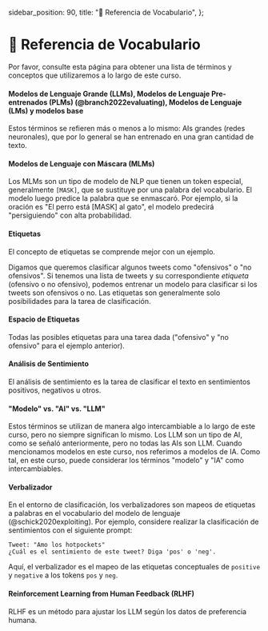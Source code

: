  sidebar_position: 90,
  title: "📙 Referencia de Vocabulario",
};

# 📙 Referencia de Vocabulario

Por favor, consulte esta página para obtener una lista de términos y conceptos que utilizaremos a lo largo de este curso.

#### Modelos de Lenguaje Grande (LLMs), Modelos de Lenguaje Pre-entrenados (PLMs) (@branch2022evaluating), Modelos de Lenguaje (LMs) y modelos base

Estos términos se refieren más o menos a lo mismo: AIs grandes (redes neuronales), que por lo general se han entrenado en una gran cantidad de texto.

#### Modelos de Lenguaje con Máscara (MLMs)

Los MLMs son un tipo de modelo de NLP que tienen un token especial, generalmente `[MASK]`, que se sustituye por una palabra del vocabulario. El modelo luego predice la palabra que se enmascaró. Por ejemplo, si la oración es "El perro está [MASK] al gato", el modelo predecirá "persiguiendo" con alta probabilidad.

#### Etiquetas

El concepto de etiquetas se comprende mejor con un ejemplo.

Digamos que queremos clasificar algunos tweets como "ofensivos" o "no ofensivos". Si tenemos una lista de tweets y su correspondiente _etiqueta_ (ofensivo o no ofensivo), podemos entrenar un modelo para clasificar si los tweets son ofensivos o no. Las etiquetas son generalmente solo posibilidades para la tarea de clasificación.

#### Espacio de Etiquetas

Todas las posibles etiquetas para una tarea dada ("ofensivo" y "no ofensivo" para el ejemplo anterior).

#### Análisis de Sentimiento

El análisis de sentimiento es la tarea de clasificar el texto en sentimientos positivos, negativos u otros.

#### "Modelo" vs. "AI" vs. "LLM"

Estos términos se utilizan de manera algo intercambiable a lo largo de este curso, pero no siempre significan lo mismo. Los LLM son un tipo de AI, como se señaló anteriormente, pero no todas las AIs son LLM. Cuando mencionamos modelos en este curso, nos referimos a modelos de IA. Como tal, en este curso, puede considerar los términos "modelo" y "IA" como intercambiables.

#### Verbalizador

En el entorno de clasificación, los verbalizadores son mapeos de etiquetas a palabras en el vocabulario del modelo de lenguaje (@schick2020exploiting). Por ejemplo, considere realizar la clasificación de sentimientos con el siguiente prompt:

```text
Tweet: "Amo los hotpockets"
¿Cuál es el sentimiento de este tweet? Diga 'pos' o 'neg'.
```

Aquí, el verbalizador es el mapeo de las etiquetas conceptuales de `positive` y `negative` a los tokens `pos` y `neg`.

#### Reinforcement Learning from Human Feedback (RLHF)

RLHF es un método para ajustar los LLM según los datos de preferencia humana.

<Glossary />
